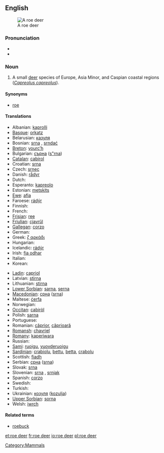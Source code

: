 {{wikipedia}}
==English==
[[Image:Capreolus capreolus (Marek Szczepanek).jpg|thumb|A roe deer]]

===Pronunciation===
* {{IPA|/'rəʊ'dɪə(r)/}}
* {{audio|en-uk-roe deer.ogg|Audio (UK)}}

===Noun===
{{en-noun|sg=[[roe]] [[deer]]|roe deer}}

# A small [[deer]] species of Europe, Asia Minor, and Caspian coastal regions (''[[Capreolus capreolus]]'').

====Synonyms====
* [[roe]]

====Translations====
{{trans-top|small deer species, ''Capreolus capreolus''}}
* Albanian: [[kaprolli]]
* [[Basque]]: [[orkatz]]
* Belarusian: [[казуля]]
* Bosnian: [[srna]] {{f}}, [[srndać]] {{m}}
* [[Breton]]: [[yourc’h]]
* Bulgarian: [[сърна]] ([[s"rna]])
* [[Catalan]]: [[cabirol]]
* Croatian: [[srna]]
* Czech: [[srnec]]
* Danish: [[rådyr]]
* Dutch: {{t+|nl|ree|m}}
* Esperanto: [[kapreolo]]
* Estonian: [[metskits]]
* [[Ewe]]: [[afia]] {{n}}
* Faroese: [[rádýr]]
* Finnish: {{t-|fi|metsäkauris}}
* French: {{t+|fr|chevreuil|m}}
* [[Frisian]]: [[ree]]
* [[Friulian]]: [[cjavrűl]]
* [[Gallegan]]: [[corzo]]
* German: {{t+|de|Reh|n}}
* Greek: [[ζ αρκάδι]] '' ''
* Hungarian: {{t+|hu|őz}}
* Icelandic: [[rádýr]]
* Irish: [[fia odhar]]
* Italian: {{t+|it|capriolo|m}}
* Korean: {{t+|ko|노루|sc=Hang}}
{{trans-mid}}
* [[Ladin]]: [[capriol]]
* Latvian: [[stirna]]
* Lithuanian: [[stirna]] {{f}}
* [[Lower Sorbian]]: [[sarna]], [[serna]]
* [[Macedonian]]: [[срна]] ([[srna]])
* Maltese: [[ċerfa]]
* Norwegian: {{t+|no|rådyr|n}}
* [[Occitan]]: [[cabiròl]]
* Polish: [[sarna]] '' ''
* Portuguese: {{t+|pt|corço}}
* Romanian: [[căprior]], [[căprioară]]
* [[Romansh]]: [[chavriel]]
* [[Romany]]: [[kaperiwara]] {{f}}
* Russian: {{t|ru|косуля|f|tr=kosúl'a|sc=Cyrl}}
* [[Sami]]: [[ruoigu]], [[vuovderuoigu]]
* [[Sardinian]]: [[crabiolu]], [[bettu]], [[betta]], [[crabolu]]
* Scottish: [[fiadh]]
* Serbian: [[срна]] ([[srna]])
* Slovak: [[srna]]
* Slovenian: [[srna]] {{f}}, [[srnjak]] {{m}}
* Spanish: [[corzo]] {{m}}
* Swedish: {{t-|sv|rådjur}}
* Turkish: {{t+|tr|karaca}}
* Ukrainian: [[козуля]] ([[kozulja]])
* [[Upper Sorbian]]: [[sorna]]
* Welsh: [[iwrch]]
{{trans-bottom}}

====Related terms====
* [[roebuck]]

[[Category:Mammals]]

[[et:roe deer]]
[[fr:roe deer]]
[[io:roe deer]]
[[pl:roe deer]]